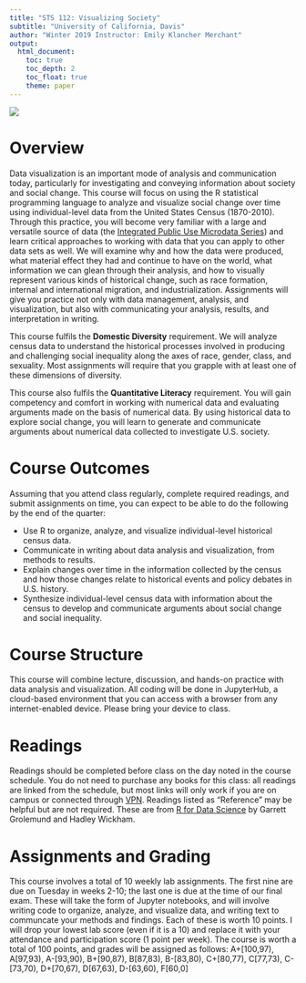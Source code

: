 ```yaml
---
title: "STS 112: Visualizing Society"
subtitle: "University of California, Davis"
author: "Winter 2019 Instructor: Emily Klancher Merchant"
output: 
  html_document:
    toc: true    
    toc_depth: 2
    toc_float: true
    theme: paper
---
```


![](sts112.png)

# Overview
Data visualization is an important mode of analysis and communication today, particularly for investigating and conveying information about society and social change. This course will focus on using the R statistical programming language to analyze and visualize social change over time using individual-level data from the United States Census (1870-2010). Through this practice, you will become very familiar with a large and versatile source of data (the [Integrated Public Use Microdata Series](http://usa.ipums.org)) and learn critical approaches to working with data that you can apply to other data sets as well. We will examine why and how the data were produced, what material effect they had and continue to have on the world, what information we can glean through their analysis, and how to visually represent various kinds of historical change, such as race formation, internal and international migration, and industrialization. Assignments will give you practice not only with data management, analysis, and visualization, but also with communicating your analysis, results, and interpretation in writing.

This course fulfils the **Domestic Diversity** requirement. We will analyze census data to understand the historical processes involved in producing and challenging social inequality along the axes of race, gender, class, and sexuality. Most assignments will require that you grapple with at least one of these dimensions of diversity.

This course also fulfils the **Quantitative Literacy** requirement. You will gain competency and comfort in working with numerical data and evaluating arguments made on the basis of numerical data. By using historical data to explore social change, you will learn to generate and communicate arguments about numerical data collected to investigate U.S. society.

# Course Outcomes
Assuming that you attend class regularly, complete required readings, and submit assignments on time, you can expect to be able to do the following by the end of the quarter:  

- Use R to organize, analyze, and visualize individual-level historical census data.  
- Communicate in writing about data analysis and visualization, from methods to results.  
- Explain changes over time in the information collected by the census and how those changes relate to historical events and policy debates in U.S. history.  
- Synthesize individual-level census data with information about the census to develop and communicate arguments about social change and social inequality.  

# Course Structure
This course will combine lecture, discussion, and hands-on practice with data analysis and visualization. All coding will be done in JupyterHub, a cloud-based environment that you can access with a browser from any internet-enabled device. Please bring your device to class.

# Readings
Readings should be completed before class on the day noted in the course schedule. You do not need to purchase any books for this class: all readings are linked from the schedule, but most links will only work if you are on campus or connected through [VPN](https://www.library.ucdavis.edu/service/connect-from-off-campus/). Readings listed as "Reference" may be helpful but are not required. These are from [R for Data Science](https://r4ds.had.co.nz/) by Garrett Grolemund and Hadley Wickham.

# Assignments and Grading
This course involves a total of 10 weekly lab assignments. The first nine are due on Tuesday in weeks 2-10; the last one is due at the time of our final exam. These will take the form of Jupyter notebooks, and will involve writing code to organize, analyze, and visualize data, and writing text to communcate your methods and findings. Each of these is worth 10 points. I will drop your lowest lab score (even if it is a 10) and replace it with your attendance and participation score (1 point per week). The course is worth a total of 100 points, and grades will be assigned as follows: A+[100,97), A[97,93), A-[93,90), B+[90,87), B[87,83), B-[83,80), C+[80,77), C[77,73), C-[73,70), D+[70,67), D[67,63), D-[63,60), F[60,0]

